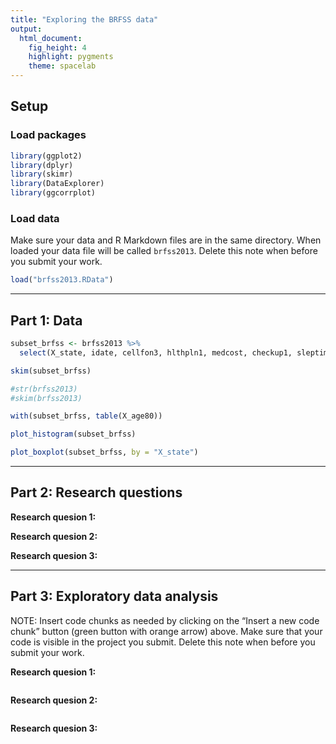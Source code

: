 ```yaml
---
title: "Exploring the BRFSS data"
output: 
  html_document: 
    fig_height: 4
    highlight: pygments
    theme: spacelab
---
```


## Setup

### Load packages

```r
library(ggplot2)
library(dplyr)
library(skimr)
library(DataExplorer)
library(ggcorrplot)
```

### Load data

Make sure your data and R Markdown files are in the same directory. When loaded
your data file will be called `brfss2013`. Delete this note when before you submit 
your work. 

```r
load("brfss2013.RData")
```



* * *

## Part 1: Data
```r
subset_brfss <- brfss2013 %>% 
  select(X_state, idate, cellfon3, hlthpln1, medcost, checkup1, sleptim1, cvdinfr4,  cvdcrhd4, cvdstrk3, marital, educa, employ1, income2, renthom1, sex, cvdasprn, scntwrk1, X_age_g, X_age80)

skim(subset_brfss)

#str(brfss2013)
#skim(brfss2013)
```

```r
with(subset_brfss, table(X_age80))

plot_histogram(subset_brfss)

plot_boxplot(subset_brfss, by = "X_state")
```

* * *

## Part 2: Research questions

**Research quesion 1:**

**Research quesion 2:**

**Research quesion 3:**


* * *

## Part 3: Exploratory data analysis

NOTE: Insert code chunks as needed by clicking on the "Insert a new code chunk" 
button (green button with orange arrow) above. Make sure that your code is visible
in the project you submit. Delete this note when before you submit your work.

**Research quesion 1:**

```r

```



**Research quesion 2:**

```r

```



**Research quesion 3:**

```r

```

